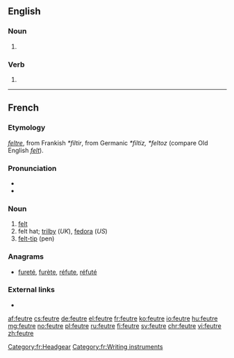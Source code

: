 ==English==

===Noun===
{{en-noun}}

# {{alt form|fewter|lang=en}}

===Verb===
{{en-verb|feutres|feutring|feutred}}

# {{alt form|fewter|lang=en}}

----

==French==

===Etymology===
{{etyl|fro|fr}} ''[[feltre]]'', from Frankish ''*filtir'', from Germanic ''*filtiz, *feltoz'' (compare Old English ''[[felt#Old English|felt]]'').

===Pronunciation===
* {{IPA|/føtʁ/|lang=fr}}
* {{audio|Qc-feutre.ogg|Audio (CAN)|lang=fr}}

===Noun===
{{fr-noun|m}}

# [[felt]]
# felt hat; [[trilby]] (''UK''), [[fedora]] (''US'')
# [[felt-tip]] (pen)

===Anagrams===
* [[fureté]], [[furète]], [[réfute]], [[réfuté]]

===External links===
* {{R:TLFi}}

[[Category:fr:Headgear]]
[[Category:fr:Writing instruments]]

[[af:feutre]]
[[cs:feutre]]
[[de:feutre]]
[[el:feutre]]
[[fr:feutre]]
[[ko:feutre]]
[[io:feutre]]
[[hu:feutre]]
[[mg:feutre]]
[[no:feutre]]
[[pl:feutre]]
[[ru:feutre]]
[[fi:feutre]]
[[sv:feutre]]
[[chr:feutre]]
[[vi:feutre]]
[[zh:feutre]]